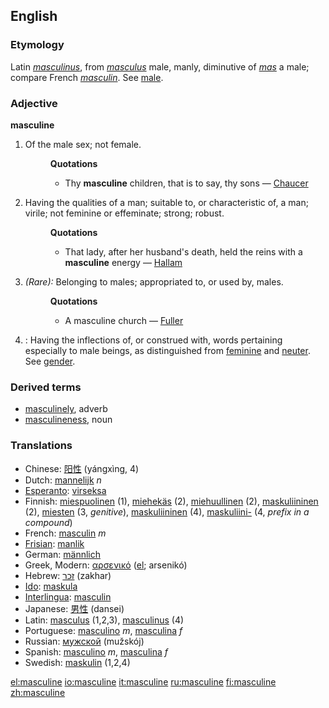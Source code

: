 ==English==
===Etymology===
Latin ''[[masculinus]]'', from ''[[masculus]]'' male, manly, diminutive of ''[[mas]]'' a male; compare French ''[[masculin]]''. See [[male]].

===Adjective===
'''masculine'''
#Of the male sex; not female.
#:'''Quotations'''
#:*Thy '''masculine''' children, that is to say, thy sons — [[Chaucer]]
#Having the qualities of a man; suitable to, or characteristic of, a man; virile; not feminine or effeminate; strong; robust.
#:'''Quotations'''
#:*That lady, after her husband's death, held the reins with a '''masculine''' energy — [[Hallam]]
#''(Rare):'' Belonging to males; appropriated to, or used by, males.
#:'''Quotations'''
#:*A masculine church — [[Fuller]]
#{{Grammar}}: Having the inflections of, or construed with, words pertaining especially to male beings, as distinguished from [[feminine]] and [[neuter]]. See [[gender]].

===Derived terms===
*[[masculinely]], adverb
*[[masculineness]], noun

=== Translations ===
*Chinese: [[阳性]] (yángxìng, 4)
*Dutch: [[mannelijk]] ''n''
*[[Esperanto]]: [[virseksa]]
*Finnish: [[miespuolinen]] (1), [[miehekäs]] (2), [[miehuullinen]] (2), [[maskuliininen]] (2), [[mies#Finnish|miesten]] (3, ''genitive''), [[maskuliininen]] (4), [[maskuliini|maskuliini-]] (4, ''prefix in a compound'')
*French: [[masculin]] ''m''
*[[Frisian]]: [[manlik]]
*German: [[männlich]]
*Greek, Modern: [[αρσενικό]] ([[:el:αρσενικό|el]]; arsenikó)
*Hebrew: [[זכר]] (zakhar)
*[[Ido]]: [[maskula]]
*[[Interlingua]]: [[masculin]]
*Japanese: [[男性]] (dansei)
*Latin: [[masculus]] (1,2,3), [[masculinus]] (4)
*Portuguese: [[masculino]] ''m'', [[masculina]] ''f''
*Russian: [[мужской]] (mužskój)
*Spanish: [[masculino]] ''m'', [[masculina]] ''f''
*Swedish: [[maskulin]] (1,2,4)

[[el:masculine]]
[[io:masculine]]
[[it:masculine]]
[[ru:masculine]]
[[fi:masculine]]
[[zh:masculine]]